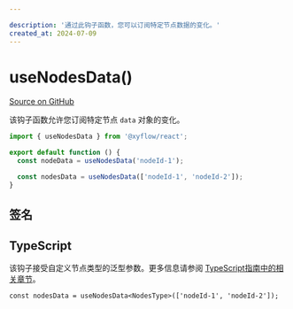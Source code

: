 ```yaml
---

description: '通过此钩子函数，您可以订阅特定节点数据的变化。'
created_at: 2024-07-09
---
```


# useNodesData()

[Source on GitHub](https://github.com/xyflow/xyflow/blob/main/packages/react/src/hooks/useNodesData.ts)

该钩子函数允许您订阅特定节点 `data` 对象的变化。

```jsx
import { useNodesData } from '@xyflow/react';

export default function () {
  const nodeData = useNodesData('nodeId-1');

  const nodesData = useNodesData(['nodeId-1', 'nodeId-2']);
}
```

## 签名

<APIDocs functionName="useNodesData" />

## TypeScript

该钩子接受自定义节点类型的泛型参数。更多信息请参阅
[TypeScript指南中的相关章节](/learn/advanced-use/typescript#nodetype-edgetype-unions)。

```tsx
const nodesData = useNodesData<NodesType>(['nodeId-1', 'nodeId-2']);
```